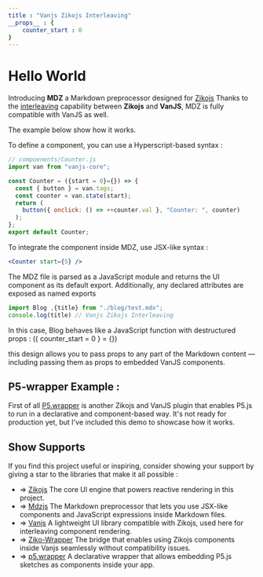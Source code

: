```yaml
---
title : "Vanjs Zikojs Interleaving"
__props__ : {
    counter_start : 0
}
---
```



# Hello World

Introducing **MDZ** a Markdown preprocessor designed for [Zikojs](https://github.com/zakarialaoui10)
Thanks to the [interleaving](https://github.com/vanjs-org/van/issues/456) capability between **Zikojs** and **VanJS**, MDZ is fully compatible with VanJS as well.

The example below show how it works.

To define a component, you can use a Hyperscript-based syntax : 
```js
// compoenents/Counter.js
import van from "vanjs-core";

const Counter = ({start = 0}={}) => {
  const { button } = van.tags;
  const counter = van.state(start);
  return (
    button({ onclick: () => ++counter.val }, "Counter: ", counter)
  );
};
export default Counter;

```

To integrate the component inside MDZ, use JSX-like syntax :

```jsx
<Counter start={5} />
```

The MDZ file is parsed as a JavaScript module and returns the UI component as its default export.
Additionally, any declared attributes are exposed as named exports

```js
import Blog ,{title} from "./blog/test.mdx";
console.log(title) // Vanjs Zikojs Interleaving
```
In this case, Blog behaves like a JavaScript function with destructured props : (\{ counter_start = 0 } = \{}) 

this design allows you to pass props to any part of the Markdown content — including passing them as props to embedded VanJS components.

<Counter start={counter_start} />


## P5-wrapper Example :

First of all [P5.wrapper](https://github.com/zakarialaoui10/p5.wrapper) is another Zikojs and VanJS plugin that enables P5.js to run in a declarative and component-based way.
It's not ready for production yet, but I've included this demo to showcase how it works.

<Sketch />

## Show Supports

If you find this project useful or inspiring, consider showing your support by giving a star to the libraries that make it all possible : 
- => [Zikojs](https://github.com/zakarialaoui10/ziko.js) The core UI engine that powers reactive rendering in this project.
- => [Mdzjs](https://github.com/zakarialaoui10/mdzjs) The Markdown preprocessor that lets you use JSX-like components and JavaScript expressions inside Markdown files.
- => [Vanjs](https://github.com/vanjs-org/van) A lightweight UI library compatible with Zikojs, used here for interleaving component rendering.
- => [Ziko-Wrapper](https://github.com/zakarialaoui10/ziko-wrapper) The bridge that enables using Zikojs components inside Vanjs seamlessly without compatibility issues.
- => [p5.wrapper](https://github.com/zakarialaoui10/p5.wrapper) A declarative wrapper that allows embedding P5.js sketches as components inside your app.